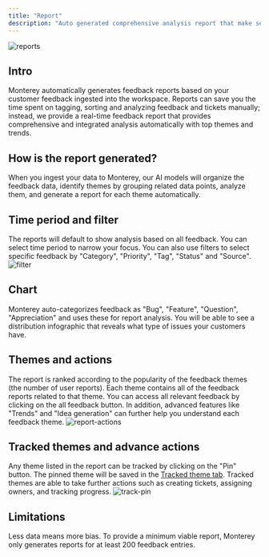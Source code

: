 ```yaml
---
title: "Report"
description: "Auto generated comprehensive analysis report that make sense of your customer feedback"
---
```


![reports](/images/reports.png)

## Intro

Monterey automatically generates feedback reports based on your customer feedback ingested into the workspace. Reports can save you the time spent on tagging, sorting and analyzing feedback and tickets manually;
instead, we provide a real-time feedback report that provides comprehensive and integrated analysis automatically with top themes and trends.

## How is the report generated?

When you ingest your data to Monterey, our AI models will organize the feedback data, identify themes by grouping related data points, analyze them, and generate a report for each theme automatically.

## Time period and filter

The reports will default to show analysis based on all feedback. You can select time period to narrow your focus. You can also use filters to select specific feedback by "Category", "Priority", "Tag", "Status" and "Source".
![filter](/images/filter.gif)

## Chart

Monterey auto-categorizes feedback as "Bug", "Feature", "Question", "Appreciation" and uses these for report analysis. You will be able to see a distribution infographic that reveals what type of issues your customers have.

## Themes and actions

The report is ranked according to the popularity of the feedback themes (the number of user reports). Each theme contains all of the feedback reports related to that theme. You can access all relevant feedback by clicking on the all feedback button. In addition, advanced features like "Trends" and "Idea generation" can further help you understand each feedback theme.
![report-actions](/images/report-actions.gif)

## Tracked themes and advance actions

Any theme listed in the report can be tracked by clicking on the "Pin" button. The pinned theme will be saved in the [Tracked theme tab](https://app.monterey.ai/w/default/feedback/tracked-themes). Tracked themes are able to take further actions such as creating tickets, assigning owners, and tracking progress.
![track-pin](/images/pin.gif)

## Limitations

Less data means more bias. To provide a minimum viable report, Monterey only generates reports for at least 200 feedback entries.
